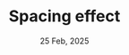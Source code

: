 ---
title: "Spacing effect"
date: "25 Feb, 2025"
isDisplayDate: true
targetType: "_blank"
externalUrl: "https://thedecisionlab.com/biases/spacing-effect"
description: "Why do we retain information better when we learn it over a long time period?"
extraGap: "pb-4"
---